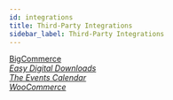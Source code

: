 ```yaml
---
id: integrations
title: Third-Party Integrations
sidebar_label: Third-Party Integrations
---
```


<a className="jump-to" href="/next/beaver-themer/integrations/bigcommerce" aria-label="BigCommerce">
  <div className="jump-to--main">
    BigCommerce
  </div>
  <div className="jump-to--icon">
    <i className="fas fa-chevron-right" />
  </div>
</a>

<a className="jump-to" href="/next/beaver-themer/integrations/easy-digital-downloads" aria-label="Easy Digital Downloads">
  <div className="jump-to--main">
    Easy Digital Downloads
  </div>
  <div className="jump-to--icon">
    <i className="fas fa-chevron-right" />
  </div>
</a>

<a className="jump-to" href="/next/beaver-themer/integrations/the-events-calendar" aria-label="The Events Calendar">
  <div className="jump-to--main">
    The Events Calendar
  </div>
  <div className="jump-to--icon">
    <i className="fas fa-chevron-right" />
  </div>
</a>

<a className="jump-to" href="/next/beaver-themer/integrations/woocommerce" aria-label="WooCommerce">
  <div className="jump-to--main">
    WooCommerce
  </div>
  <div className="jump-to--icon">
    <i className="fas fa-chevron-right" />
  </div>
</a>
